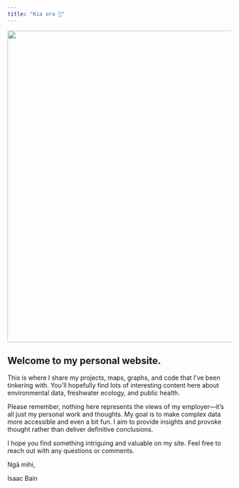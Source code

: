 ```yaml
---
title: "Kia ora 👋"
---
```


![](ashburton-lakes.png){width="700"}

## Welcome to my personal website. 

This is where I share my projects, maps, graphs, and code that I’ve been tinkering with. You'll hopefully find lots of interesting content here about environmental data, freshwater ecology, and public health.

Please remember, nothing here represents the views of my employer—it's all just my personal work and thoughts. My goal is to make complex data more accessible and even a bit fun. I aim to provide insights and provoke thought rather than deliver definitive conclusions.

I hope you find something intriguing and valuable on my site. Feel free to reach out with any questions or comments.

Ngā mihi,

Isaac Bain
